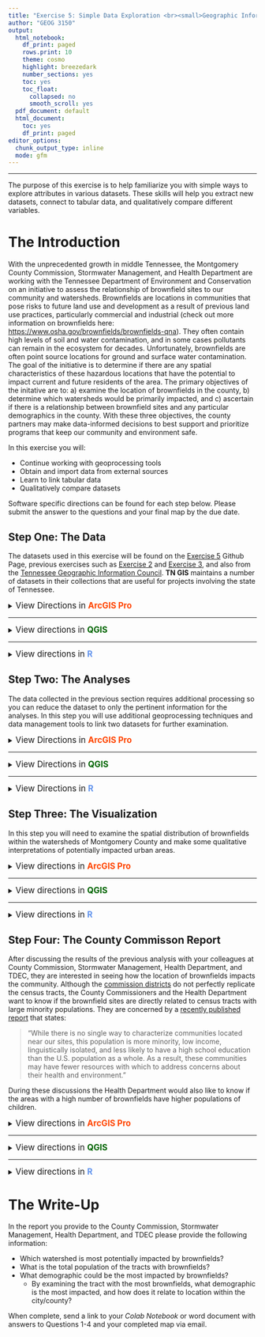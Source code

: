 ```yaml
---
title: "Exercise 5: Simple Data Exploration <br><small>Geographic Information Systems 1 Lab</small></br>"
author: "GEOG 3150"
output:
  html_notebook:
    df_print: paged
    rows.print: 10
    theme: cosmo
    highlight: breezedark
    number_sections: yes
    toc: yes
    toc_float:
      collapsed: no
      smooth_scroll: yes
  pdf_document: default
  html_document:
    toc: yes
    df_print: paged
editor_options:
  chunk_output_type: inline
  mode: gfm
---
```


```{=html}
<style type="text/css">

h1.title {
  font-size: 40px;
  font-family: "Times New Roman", Times, serif;
  color: DarkBlue;
  text-align: center;
}
h4.author { /* Header 4 - and the author and data headers use this too  */
  font-size: 20px;
  font-family: "Times New Roman", Times, serif;
  color: DarkBlue;
  text-align: center;
}

.zoom {
  transform-origin: 40% 50% 0;
  transition: transform .2s;
  margin: 0 auto;
}
.zoom img{
	width:auto;
	height:auto;	
}
.zoom:hover {
  transform: scale(2);
}

th, td {padding: 5px;}

</style>
```
<hr></hr>

The purpose of this exercise is to help familiarize you with simple ways to explore attributes in various datasets. These skills will help you extract new datasets, connect to tabular data, and qualitatively compare different variables.

# The Introduction

With the unprecedented growth in middle Tennessee, the Montgomery County Commission, Stormwater Management, and Health Department are working with the Tennessee Department of Environment and Conservation on an initiative to assess the relationship of brownfield sites to our community and watersheds. Brownfields are locations in communities that pose risks to future land use and development as a result of previous land use practices, particularly commercial and industrial (check out more information on brownfields here: [https://www.osha.gov/brownfields/brownfields-qna](https://www.osha.gov/brownfields/brownfields-qna)). They often contain high levels of soil and water contamination, and in some cases pollutants can remain in the ecosystem for decades. Unfortunately, brownfields are often point source locations for ground and surface water contamination. 
The goal of the initiative is to determine if there are any spatial characteristics of these hazardous locations that have the potential to impact current and future residents of the area. The primary objectives of the initative are to: a) examine the location of brownfields in the county, b) determine which watersheds would be primarily impacted, and c) ascertain if there is a relationship between brownfield sites and any particular demographics in the county. With these three objectives, the county partners may make data-informed decisions to best support and prioritize programs that keep our community and environment safe.

In this exercise you will:

-   Continue working with geoprocessing tools
-   Obtain and import data from external sources
-   Learn to link tabular data
-   Qualitatively compare datasets

Software specific directions can be found for each step below. Please submit the answer to the questions and your final map by the due date.

## Step One: The Data

The datasets used in this exercise will be found on the [Exercise 5](https://github.com/chrismgentry/GIS1-Exercise-5) Github Page, previous exercises such as [Exercise 2](https://github.com/chrismgentry/GIS1-Exercise-2) and [Exercise 3](https://github.com/chrismgentry/GIS1-Exercise-3), and also from the [Tennessee Geographic Information Council](http://www.tngis.org/data-collections.htm). **TN GIS** maintains a number of datasets in their collections that are useful for projects involving the state of Tennessee. 

<details>
<summary><big>View Directions in <b> [ArcGIS Pro]{style="color:#ff4500"} </b></big></summary>

As with previous exercises you should begin by launching [ArcGIS Pro]{style="color:#ff4500"}, creating a new blank template, and creating a folder for this specific exercise. You should now see the typical starting screen that greeted you in all of the previous exercises. While some of the data for this exercise you may already have in previous exercise folders, you will start this lab by downloading a dataset from **TN GIS**. While they maintain a number of quality collections, you will specifically download the _statewide watershed coverage (12 digit Hydrologic Unit Code)_ for Tennessee. This information can be found at the following link: [http://www.tngis.org/water.htm](http://www.tngis.org/water.htm). On that page you will find the link for **"Download Watershed Coverage"**. Click the link, and using the download button <img src= "Images/google-drive-download.jpg" alt="Google Drive Download Button" width = "20" height = "20"> in the upper-right corner, save the _tn_wbd_ zip file to your project folder.

<p align="center"><img src= "Images/tngis-website.png" alt="TN GIS Water Data Download" style="width:100%"></p>

Once you have downloaded the file, navigate to the saved location to unzip the file. Within the unzipped folder you will find three additional folders titled:

- tn_8dig_huc
- tn_12dig_huc
- tn_250k_huc

These are watershed files at varying levels of detail. For hydrologic units you are looking for one with the largest number of digits to get the largest scale data. So for this exercise you will unzip the **tn_12dig_huc** dataset.

<p align="center"><img src= "Images/second-unzip.jpg" alt="tn_12dig_huc.zip extract" style="width:100%"></p>

Finally, with that final folder extracted you will find a folder titled _hydrologic_units_ that will contain a shapefile named **wbdhu12_a_tn.shp** that will be used in this exercise. This is the polygon file representing the 12 digit hydrologic unit codes for the entire state of Tennessee.

Next, you will need the _tornado_data_ file from Exercise 2 and the _census_tracts_ data from Exercise 3. You have a few options for obtaining this data. You can download the data again (but this time to the new project folder), you can navigate to the Exercise 2 and Exercise 3 project folders, respectively, on your computer and copy the zip files to the Exercise 5 project folder, or you can copy the data over using the catalog pane in [ArcGIS Pro]{style="color:#ff4500"}. While the first two options are relatively straight forward, it is important to learn how to navigate and use the catalog in ArcGIS. 

On the _View_ tab, click the Catalog Pane button <img src= "Images/catalog-pane-button.jpg" alt="Catalong Pane Button" width = "14" height = "20"> to open the Catalog Window Pane on the right side of the screen. On the project tab, right-click on the folders option and click "Add Folder Connection. In the resulting window navigate to the folder you would like to connect to and single-click the folder to select it. You don't want to double-click into the folder. You should see the name of the folder appear at the bottom of the window and the OK button should be available.

<p align="center"><img src= "Images/catalog-pane-windows.png" alt="Accessing Catalog Pane" style="width:100%"></p>

Once you have connected to the additional folders you want to use in conjunction with this project you can navigate to them within the _Folders_ link in the Catalog Pane. While you could add data directly from the other folders, the best practice might be to copy the data from one project to another. If for example you plan to alter the data then using it directly from the previous folder would alter it there as well. This could cause future issues when returning to that project. For this exercise you can navigate to the Exercise 2 folder and copy the _tornado_data_ file and paste it in the Exercise 5 folder. This is the safest way to move data such as shapefiles or geodatabases. Because the various data types contain numerous individual files to make up a dataset, catalog will copy/move them all correctly. If you tried to move them using File Explorer and missed one of the files associated with that data it might not work appropriately. So for Exercise 5, you will need to copy the _tornado_data_ and _montco_tracts_ data from exercises two and three respectively.

<p align="center"><div class="zoom"><img src= "Images/catalog-copy-paste.png" alt="Copy and Paste Data in Catalog Pane" style="width:100%"></div></p>

Finally, you will need to download the **Brownfields** and **Demographics** data from the [Exercise 5, GitHub Data](https://github.com/chrismgentry/GIS1-Exercise-5/tree/main/Data) page. Save both in your Exercise 5 project folder and unzip the **brownfields.zip** file to access the dataset.

<big><b>Question No. 1</b></big><br>
Using **File Explorer**, examine the dataset contained in the _brownfields.zip_ file and answer the following question:
<blockquote>
What is the common name of the extracted files? How many are there? What are the various file extensions?
</blockquote>
<small>The library of Congress has a great description of the various extensions [here](https://www.loc.gov/preservation/digital/formats/fdd/fdd000280.shtml).</small>
</details>
<hr></hr>

<details>
<summary><big>View directions in <b> [QGIS]{style="color: #006400"} </b></big></summary>

As with previous exercises you should begin by launching [QGIS]{style="color: #006400"}, creating a new empty project, and creating a project folder for this specific exercise. You should now see the typical starting screen that greeted you in all of the previous exercises. While some of the data for this exercise you may already have in previous exercise folders, you will start this lab by downloading a dataset from **TN GIS**. While they maintain a number of quality collections, you will specifically download the _statewide watershed coverage (12 digit Hydrologic Unit Code)_ for Tennessee. This information can be found at the following link: [http://www.tngis.org/water.htm](http://www.tngis.org/water.htm). On that page you will find the link for **"Download Watershed Coverage"**. Click the link, and using the download button <img src= "Images/google-drive-download.jpg" alt="Google Drive Download Button" width = "20" height = "20"> in the upper-right corner, save the _tn_wbd_ zip file to your project folder.

<p align="center"><img src= "Images/tngis-website.png" alt="TN GIS Water Data Download" style="width:100%"></p>

Once you have downloaded the file, navigate to the saved location to unzip the file. Within the unzipped folder you will find three additional folders titled:

- tn_8dig_huc
- tn_12dig_huc
- tn_250k_huc

These are watershed files at varying levels of detail. For hydrologic units you are looking for one with the largest number of digits to get the largest scale data. So for this exercise you will unzip the **tn_12dig_huc** dataset.

<p align="center"><img src= "Images/second-unzip.jpg" alt="tn_12dig_huc.zip extract" style="width:100%"></p>

Finally, with that final folder extracted you will find a folder titled _hydrologic_units_ that will contain a shapefile named **wbdhu12_a_tn.shp** that will be used in this exercise. This is the polygon file representing the 12 digit hydrologic unit codes for the entire state of Tennessee.

Next, you will need the _tornado_data_ file from Exercise 2 and the _census_tracts_ data from Exercise 3. You have a few options for obtaining this data. You can download the data again (but this time to the new project folder), you can navigate to the Exercise 2 and Exercise 3 project folders, respectively, on your computer and copy the zip files to the Exercise 5 project folder, or you can copy the data over using the _browser window_ in [QGIS]{style="color: #006400"}. While the first two options are relatively straight forward, it is important to be confident navigating and using the browser in QGIS.

If you created a "favorites" folder you will most likely navigate within that location, however, if you haven't created a favorite folder you will search through your drives for the _tornado_data_ file from Exercise 2. Once you locate the file, right/CRTL click on the file and select **Export Layer > To File...**. In the resulting window select _ESRI Shapefile_ as the "Format", for the "File name" click on the browse button <img src= "Images/qgis-file-location-button.jpg" alt="Browse Location Button" width = "20" height = "20"> and give it a file name and save it to your Exercise 5 project folder. If you check the "Add Saved File to Map" button and click OK the file will be added to your layers. 

<p align="center"><div class="zoom"><img src= "Images/qgis-browser.png" alt="Export file from Browser" style="width:100%"></div></p>

Repeat this process for the _census_tracts_ data from Exercise 3. While you could add data directly from the other folders, the best practice might be to export the data from one project to another. If for example you plan to alter the data then using it directly from the previous folder would alter it there as well. This could cause future issues when returning to that project. With these two files added to your layers you only need to download the **Brownfields** and **Demographics** data from the [Exercise 5, GitHub Data](https://github.com/chrismgentry/GIS1-Exercise-5/tree/main/Data) page. Save both in your Exercise 5 project folder and unzip the **brownfields.zip** file to access the dataset.

<big><b>Question No. 1</b></big><br>
Using **File Explorer/Finder**, examine the dataset contained in the _brownfields.zip_ file and answer the following question:
<blockquote>
What is the common name of the extracted files? How many are there? What are the various file extensions?
</blockquote>
<small>The library of Congress has a great description of the various extensions [here](https://www.loc.gov/preservation/digital/formats/fdd/fdd000280.shtml).</small>

</details>
<hr></hr>

<details><summary><big>View directions in <b> [R]{style="color: #6495ED"} </b></span></big></summary>
Before you begin, you will need to open the [Ex5 Colab Notebook](https://github.com/chrismgentry/GIS1-Exercise-5/blob/main/GIS1_EX5.ipynb) and insert **tocolab** after _github_ in the URL to open in the _Colab Environment_. As you have seen before, [R]{style="color: #6495ED"} requires various packages to complete certain analyses. In this exercise you will be using a large number of packages including: **googledrive, tidyverse, ggsn, cowplot, maps, mapproj, raster, rgeos, rgdal, sp, sf, biscale**. Each of these packages also contain various dependencies so it will take a while to load. In previous exercises you installed and loaded packages individually. This requires two lines of code for each package. Therefore this exercise would begin with twenty-four lines to install and load the necessary packages. So in this exercise you will learn to install and load the packages in a three line script. The first line lists the packages, the second line installs all packages, and the third line loads them. In later exercises you will learn to use a library management package to check for libraries on your computer, install them if necessary, and load the packages necessary for the project. For this exercise you will use the following script:

```r
packages<-c('googledrive','tidyverse','ggsn','cowplot','maps','mapproj',
            'raster','rgeos','rgdal','sp','sf','biscale')
sapply(packages, install.packages, character.only = TRUE)
sapply(packages, require, character.only = TRUE)
```

As with [Exercise 3](https://chrismgentry.github.io/GIS1-Exercise-3/) the `tigris` package needs to be loaded separately from other packages with the following script:

```r
devtools::install_github('walkerke/tigris')
library('tigris')
```

The datasets needed for this exercise include: census tracts from [Exercise 3](https://github.com/chrismgentry/GIS1-Exercise-3/tree/main/Data), watersheds data from [TN GIS](http://www.tngis.org/water.htm), brownfields information and demographics data from this [exercise](https://github.com/chrismgentry/GIS1-Exercise-5/tree/main/Data). As with previous exercises all of the data for this lab will be able to be downloaded direct from either a [GitHub Page](https://github.com/chrismgentry/GIS1-Exercise-5) or from a public website. The data from the TN GIS is stored in a Google Drive folder. Most cloud storage platforms have unique data structure that require more detailed download information than a simple \*.csv being stored on a webpage. So to download a file from Google Drive you will use the `googledrive` package that was installed in the list of packages above.

To avoid connecting your own Google credientials you will begin by using the `drive_deauth` function which suspends authorization credentials. Depending on your use of Google Drive within R you may need to provide your login credentials or an access token. If you navigate to [http://www.tngis.org/water.htm](http://www.tngis.org/water.htm) you will find the link for **"Download Watershed Coverage"**. 

<p align="center"><img src= "Images/tngis-website.png" alt="TN GIS Water Data Download" style="width:100%"></p>

By clicking the link, a new window will open with a Google Drive download page. On this screen you can locate the _file ID_ within the URL.

<p align="center"><img src= "Images/google-drive-link.png" alt="Google Drive Download Link" style="width:100%"></p>

This ID will be used in the `drive_downloads` function to obtain the file.

```r
drive_deauth()
drive_download(as_id("0B9UIdGiB_LXOeVVQNm91bGpvUUE"), overwrite = TRUE)
```

On the Google Colaboratory page you will see a folder button <img src= "Images/google-colab-files-button.jpg" alt="Google Colab Files Button" width="20" height="20"> on the left that opens a new pane on the left of the screen. The "directory" for this location is `/content/` which can be directly accessed within Colab. 

<p align="center"><img src= "Images/colab-files-tab.png" alt="Colab Files Tab" style="width:100%"></p>

The script above downloaded the **tn_wbd.zip** file that is now located in the contents folder. You can use the `unzip` function to extract the necessary data.

```r
unzip('tn_wbd.zip')
```

In the folders pane you can see three additional files were extracted. These are watershed files at varying levels of detail. For hydrologic units the file option with the largest number of digits (e.g. 8-digit Huc vs 12-digit HUC) provides the largest scale data. So for this exercise you will unzip the **tn_12dig_huc.zip** dataset. In order to help organize the data, you will add a _exdir =_ call to the script to create a new folder for the data within the contents folder. Because this exercise is specific to Colab the scripts below will differ if you are using different IDE for R.

```r
unzip('tn_12dig_huc.zip', exdir = "/content/watersheds")
```

Now you can open the watersheds folder and view the contents. Due to the file structure of the zip file, the uncompressed data now contains the characters **hydrologic_units\\** in front of the file name. [R]{style="color: #6495ED"} will not permit these characters within a file or object therefore you need to rename the data before you can continue.

<p align="center"><div class="zoom"><img src= "Images/colab-file-names.png" alt="Inaccessible File Names" style="width:100%"></div></p>

To start this process you will create a list of files in the _watershed_ folder that contains the "hydrologic_units" prefix. Since we need to consistently remove the first seventeen characters, you can use the `sub` function to remove those characters. Alternatively if you just needed to rename some files you could add characters between the apostrophes.

```r
names <- list.files(path = "/content/watersheds", pattern = "hydrologic_units")
new_names <- sub('.................','',names)
```

Because `file.rename` operates at the root directory level, you need to temporarily direct the working directory to the location of the inappropriately named files, rename them, then return to the correct working directory. It is possible there is a way around this, unfortunately via Colab or RStudio I do not know how to use `file.name` outside of the directory containing the values.

```r
setwd("/content/watersheds")
file.rename(names,new_names)
setwd("/content")
```

If you navigate back to the files pane you can now see the watershed files have been renamed. To return to the content folder you can use the _up directory_ button <img src= "Images/colab-files-up-button.jpg" alt="Google Colab Up Directory Button" width="20" height="20">.

<p align="center"><div class="zoom"><img src= "Images/colab-new-names.png" alt="Renamed File" style="width:100%"></div></p>

Now you can use the `readOGR` function from `rgeos` to rad in the shapefile to a new object.

```r
watersheds_data <- readOGR("/content/watersheds/wbdhu12_a_tn.shp")
```

With the watersheds dataset created you need to address the remaining datasets. Using similar steps to previous exercises you will now download and create a brownfields dataset. You will also create a new folder for this data just like in the watershed script above.

```r
download.file('https://github.com/chrismgentry/GIS1-Exercise-5/raw/main/Data/brownfields.zip', 'brownfields.zip')
unzip('brownfields.zip', exdir = "/content/brownfields")
brownfields_data <- readOGR("/content/brownfields/brownfields.shp")
```

The next dataset to import will be the [demographics](https://github.com/chrismgentry/GIS1-Exercise-5/blob/main/Data/demographics.csv) dataset from the exercise GitHub page. Because the data is a simple \*.csv file it can easily be read in with the `read.csv` function.

```r
demographics <- read.csv('https://raw.githubusercontent.com/chrismgentry/GIS1-Exercise-5/main/Data/demographics.csv')
```

The final dataset to import is the census tract for Montgomery County. Using the `tigris` package like in [Exercise 3, Step 1](https://chrismgentry.github.io/GIS1-Exercise-3/#11_Step_One:_The_Data) you can use `tracts` to obtain the dataset.

```r
montco_tracts <- tracts("TN", county = "Montgomery")
```

Three of these datasets (brownfields, watersheds, and census tracts) are already in spatial data formats. In order to perform further analysis you need to make sure they have the same coordinate reference system (crs).

```r
crs(watersheds_data)
crs(brownfields_data)
crs(montco_tracts)
```

You can see they are all in different projections. Therefore you need to reproject them under a single crs. For this exercise you will use **EPSG:4326** which in R appears as _+proj=longlat +datum=WGS84 +no_defs_ when referenced in the script. Because the brownfields data is already in this crs you can use it or the EPSG to correct the other datasets. Remember from _Exercise 3_ that data from `tigris` is in a slightly different spatial data structure (_sf_ vs. _SpatialPolygonsDataFrame_) so the process to reproject that data will vary from the watersheds dataset.

```r
watersheds_data <- spTransform(watersheds_data, crs(brownfields_data))
montco_tracts <- st_transform(montco_tracts, 4326)
```

You can now check the crs information for each dataset and they should all be in EPSG:4326 (or +proj=longlat +datum=WGS84 +no_defs). With the data created and reprojected to the same crs you can move on to the analysis.

<big><b>Question No. 1</b></big><br>
Using the files button on the left, examine the dataset contained in the brownfields.zip file and answer the following question:
<blockquote>
What is the common name of the extracted files? How many are there? What are the various file extensions?
</blockquote>
<small>The library of Congress has a great description of the various extensions [here](https://www.loc.gov/preservation/digital/formats/fdd/fdd000280.shtml).</small>

</details>

## Step Two: The Analyses

The data collected in the previous section requires additional processing so you can reduce the dataset to only the pertinent information for the analyses. In this step you will use additional geoprocessing techniques and data management tools to link two datasets for further examination.

<details>
<summary><big>View Directions in <b> [ArcGIS Pro]{style="color:#ff4500"} </b></big></summary>

With the data collected you can now add the _brownfields_, census tracts, _tornado_data_, and _wbdhu12_a_tn_ (watersheds) data to your project. Although there are a number of ways of isolating data to make derived datasets (e.g. Select > Lasso in [Exercise 4, Step 1](https://chrismgentry.github.io/GIS1-Exercise-4/#11_Step_One:_The_Data)), in this exercise you will use another tool from the **Geoprocessing** Toolbox to complete this task. On the _View Tab_ click on the Geoprocessing Toolbox button <img src= "Images/geoprocessing-button.jpg" alt="Geoprocessing Button" width = "20" height = "20"> to open the Geoprocessing pane on the right side of the screen. By navigating through the tools menus you will find **Select** under _Analysis Tools > Extract_. 
With this tool you will write a simple expression to "select" a small portion of the data you need for further analysis. To do this, double-click the _Select_ tool and in the resulting pane input the following parameters:

- Input Features = tornado_data\*
- Output Feature Class = Here you will insert the file name you want to use. Click on the folder icon to the right of the field and in the new window save the file as _montgomery_county.shp_ in your project folder.
- Expression = Click the drop-down button for the new expression <img src= "Images/new-expression-button.jpg" alt="Expression Button" width = "87" height = "20"> button and use the drop-down boxes to provide the following information: 
  - Where _NAME_ &nbsp; _is equal to_ &nbsp; _Montgomery_
  - Click Run

<p align="center"><div class="zoom"><img src= "Images/select-geoprocessing.png" alt="Select Geoprocessing Tool" style="width:100%"></div></p>
\*The tornado dataset is only being used to obtain a polygon for Montgomery County for the clip process in the next step. 

This will add the new **montgomery_county** shapefile to your contents. You can now remove the tornado dataset because it will no longer be needed. With the polygon of Montgomery County available you can now use the **Clip** tool like in [Exercise 4, Step One](https://chrismgentry.github.io/GIS1-Exercise-4/#11_Step_One:_The_Data) to clip the _brownfields_ and _watersheds_ datasets to reduce them to only those within Montgomery County. If you receive a "Datum conflict" warning, for the purposes of this exercise, you can ignore it an continue with the clip. Recall that the _Input Features_ is the data you want to reduce, the _Clip Feature_ is the data you want it to take the shape of, and _Output Feature Class_ is what you are naming the new file. Refer back to [Exercise 4, Step One](https://chrismgentry.github.io/GIS1-Exercise-4/#11_Step_One:_The_Data) for more information about Clip.

<p align="center"><div class="zoom"><img src= "Images/clipped-data.png" alt="Select Clipped Datasets" style="width:100%"></div></p>

With the new clipped datasets you can remove or just uncheck (in case you want to use them in your final map) the full _brownfields_ and _watersheds_ datasets to reduce clutter. You can also now zoom in closer to view only Montgomery County.

In the final step to prepare the data, you are going to connect a non-spatial data to the census tract dataset. In [Step One](https://chrismgentry.github.io/GIS1-Exercise-5/#11_Step_One:_The_Data) you downloaded a file titled **demographics.csv**. This file contains comma-separated values detailing additional demographic data that you need to append to the census tract data. Although the process is relatively straight-forward, there are a number of steps that need to be taken in order to join the data.

First, if you haven't already, add the _demographics.csv_ file to your table of contents. This can be done from the Catalog Pane or with the "Add Data" button <img src= "Images/arcgis-add-data-button.png" alt="Add Data Button" width = "16" height = "20"> like in previous exercises. Because [ArcGIS Pro]{style="color:#ff4500"} treats \*.csv files as "read only" you need to convert it to a table that can be edited in the software. Now, right-click on the _demographics.csv_ standalone table and go to **Data > Export Table**. In the resulting window choose the following options:

- Input Rows = demographics.csv
- Output Location = Similar to before, navigate only to your project folder and click once to select. In the step you are simply designating the folder the file is to be saved.
- Output Name = Give the file a new name such as demo_table.dbf

Before clicking OK, you need to expand the **Fields** section of the window and click on _Tract_ in the Output Fields column. Then click on the _Properties_ Tab and change the **Type** field to _Text_. Then click OK. If you continued without changing the field type, the variable would most likely be treated as a numerical value. If you open the attribute table for any dataset and mouse-over the variable column without clicking a pop-up window will appear detailing the _Type_ and other parameters of the variable. In the census dataset from the previous exercise, the _NAME_ variable is Type: Text (7). The seven in parenthesis means the max number of available characters is seven. So before you export a table it is good practice to make sure the variables match the variables you intend to join or that the variables will be treated in a manner necessary for additional analyses. 

<p align="center"><img src= "Images/arcgis-table-export.png" alt="Export CSV to DBF" style="width:90%"></p>

The new standalone table should have been added to the Table of Contents. If not you should add it now; the csv table can be removed. Now you can connect the new table to the census tract dataset. Begin by right-clicking on the census data and selecting **Joins and Relates > Add Join**. In the new _Add Join_ window select the following options (your file names may vary):

- Input Table = montco_tracts, or whatever you named the census tract information
- Input Join Field = NAME
- Join Table = demo_table, or whatever you named the new demographics data
- Join Table Field = Tract

For this exercise keep the "Keep All Target Features" button checked and if you receive an warning about an indexing error with the census data you can ignore it for this exercise. Then click the _Validate Join_ button. This will pop-up an new window that will describe the process of checking the two datasets to see if they can be joined. At the bottom of the dialog you should see a line that says there were 39 joins. Close that message and click OK to run the join.

<p align="center"><div class="zoom"><img src= "Images/arcgis-join.png" alt="Join Datasets" style="width:100%"></div></p>

Finally, open the attribute table for the census tracts and scroll to the far right of the table. If the join worked properly you should see a number of additional fields added to the table.

<p align="center"><div class="zoom"><img src= "Images/arcgis-joined-table.png" alt="Join Datasets, Attribute Table" style="width:100%"></div></p>

This will provide all of the data and information you need to visualize the data and make comparisons of the watersheds.

<big><b>Question No. 2</b></big>
<blockquote>
How many watersheds cover Montgomery County? Although they have been clipped from their original geometry, which watershed is the largest? Which is the smallest?
</blockquote>

</details>
<hr></hr>

<details>
<summary><big>View Directions in <b> [QGIS]{style="color:#006400"} </b></big></summary>

With the data collected you can now add the _brownfields_, census tracts, _tornado_data_, and _wbdhu12_a_tn_ (watersheds) data to your project. Although there are a number of ways of isolating data to make derived datasets (e.g. Select Features > Select Features by Freehand in [Exercise 4, Step 1](https://chrismgentry.github.io/GIS1-Exercise-4/#11_Step_One:_The_Data)), in this exercise you will use another tool from **Vector Selection** in the _Processing Toolbox_ to complete this task.

<p align="center"><div class="zoom"><img src= "Images/qgis-ex5-data.png" alt="Vector Selection" style="width:100%"></div></p>

With this tool you will select only a small portion of the data you need for further analysis. To do this, double-click the "Select"Extract by Attribute" tool and in the resulting window input the following parameters (file names may vary):

- Input layer = tornado_data
- Selection attribute = NAME
- Operator = = (equals sign)
- Value = Montgomery

Remember that in [QGIS]{style="color:#006400"} you have the ability to either create permanent files or temporary layers. Because you will only be using the Montgomery County dataset to clip files later on, you can decide whether to use the browse button <img src= "Images/qgis-file-location-button.jpg" alt="Browse Location Button" width = "20" height = "20"> to save the file for future use or just create a temporary file.

<p align="center"><img src= "Images/qgis-extract-by-attribute.png" alt="Select by Attribute" style="width:85%"></p>

This will add the new **montgomery_county** temporary file (or shapefile if saved) to your layers. You can now remove the tornado dataset because it will no longer be needed. You may also consider renaming it if necessary. With the polygon of Montgomery County available you can now use the **Clip** tool like in [Exercise 4, Step One](https://chrismgentry.github.io/GIS1-Exercise-4/#11_Step_One:_The_Data) to clip the _brownfields_ and _watersheds_ datasets to reduce them to only those within Montgomery County. Recall that the _Input layer_ is the data you want to reduce (e.g. brownfields or watersheds), the _Overlay layer_ is the data you want it to take the shape of. Refer back to [Exercise 4, Step One](https://chrismgentry.github.io/GIS1-Exercise-4/#11_Step_One:_The_Data) for more information about Clip. You should go ahead and use the browse button <img src= "Images/qgis-file-location-button.jpg" alt="Browse Location Button" width = "20" height = "20"> to save these as permanent files. Be sure to use a naming convention that will allow you to recal what the files are later on (e.g. montco_brownfields).

With the new clipped datasets you can remove or just uncheck (in case you want to use them in your final map) the full _brownfields_ and _watersheds_ datasets to reduce clutter. You can also now zoom in closer to view only Montgomery County.

<p align="center"><div class="zoom"><img src= "Images/qgis-montco-data.png" alt="Montgomery County Datasets" style="width:100%"></div></p>

In the final step to prepare the data, you are going to connect a non-spatial data to the census tract dataset. In [Step One](https://chrismgentry.github.io/GIS1-Exercise-5/#11_Step_One:_The_Data) you downloaded a file titled **demographics.csv**. This file contains comma-separated values detailing additional demographic data that you need to append to the census tract data. Although the process is relatively straight-forward, there are a number of steps that need to be taken in order to join the data.

First, you will add the **demographics.csv** using _Layer > Add Layer > Add Delimited Text Layer_ from the menu bar, by clicking the "Add Delimited Layer" button <img src= "Images/qgis-add-csv-button.jpg" alt="Add Delimited Layer" width = "20" height = "20">, or by using the shortcut keys CRTL+Shift+T/CMD+Shift+T.

In the resulting window, use the browse button to find the **demographics.csv** data in your project folder. Be sure that "No geometry (attribute only table)" is selected and the the rest of the information as the default. Click Add.

<p align="center"><div class="zoom"><img src= "Images/qgis-delimited-data.png" alt="Text Delimited Dialog" style="width:100%"></div></p>

The _demographics_ table should now be added to your layers. To connect it to the population information, right/CRTL click on the census tract data and select "properties". In the Properties Menu, select the _Joins_ <img src= "Images/qgis-joins.jpg" alt="Joins Tab" width = "40" height = "20"> tab from the left side menu. At the bottom of the screen click the plus (**+**) symbol to add a join. In the new window select the following parameters:

- Join layer = demographics
- Join Field = Tract
- Target field = NAME

Leave the "Cache join layer in memory" checked and scroll down to "Joined Fields". Click all of the fields and scroll down to the "Custom field name prefix" option and check the box. Remove all of the text in the box and then click OK.

<p align="center"><img src= "Images/qgis-vector-join-dialog.png" alt="Vector Join Window" style="width:85%"></p>

Be sure to click OK on the properties window as well to complete the join. Finally, open the attribute table for the census tracts and scroll to the far right of the table. If the join worked properly you should see a number of additional fields added to the table.

<p align="center"><div class="zoom"><img src= "Images/qgis-join-table.png" alt="Join Table" style="width:100%"></div></p>

This will provide all of the data and information you need to visualize the data and make comparisons of the watersheds.

<big><b>Question No. 2</b></big>
<blockquote>
How many watersheds cover Montgomery County? Although they have been clipped from their original geometry, which watershed is the largest? Which is the smallest?
</blockquote>

</details>
<hr></hr>

<details>
<summary><big>View Directions in <b> [R]{style="color:#6495ED"} </b></big></summary>

Blah...blah...blah...

<big><b>Question No. 2</b></big>
<blockquote>
_Insert Text Here_
</blockquote>

</details>

## Step Three: The Visualization

In this step you will need to examine the spatial distribution of brownfields within the watersheds of Montgomery County and make some qualitative interpretations of potentially impacted urban areas. 

<details><summary><big>View directions in <b> [ArcGIS Pro]{style="color:#ff4500"} </b></span></big></summary>

Examine the spatial distribution of the brownfield throughout the county. The clustering should be relatively apparent and might match up with your knowledge of industrial activities in the various areas of Montgomery County. In order to help quantify the number of brownfields in each watershed you can use a **Spatial join** to create a count variable for this information. To do this, right-click on the _montgomery county watershed_ dataset and go to _Join and Relates > Spatial Join_

<p align="center"><img src= "Images/arcgis-spatial-join.png" alt="Spatial Join Datasets" style="width:85%"></p>

In the resulting window, select the following parameters (your file names may vary):

- Target Features = montgomery county watersheds
- Join Features = montgomery county brownfields
- Output Feature Class = This is where you name the new dataset. For continuity you can name it something like: brownfields_per_watershed.shp
- Join Operation = Choose "Join one to one" from the drop-down menu
  - Keep all Target Features should remain checked
Match Option = Choose "Intersect" from the drop-down menu

You can leave the remaining items blank and click OK.

<p align="center"><img src= "Images/arcgis-spatial-join-pane.png" alt="Spatial Join Datasets Dialog" style="width:85%"></p>

By examining the attribute table for the new dataset you should see a new variable called **Join_Count**. This is the number of brownfields that occur within each watershed.
 
Using the skills you learned in Exercises [Two](https://chrismgentry.github.io/GIS1-Exercise-2/), [Three](https://chrismgentry.github.io/GIS1-Exercise-3/), and [Four](https://chrismgentry.github.io/GIS1-Exercise-4/) you can now make a map that shows Montgomery County, the location of brownfields and watersheds in a graduated color scheme by number of brownfields. Remember to include cartographic elements such as legend, scale bar, north arrow, etc. In this visualization you may also want to add a different basemap or inset map that provides additional supporting information.

<big><b>Question No. 3</b></big>
<blockquote>
Which watershed contains the most brownfields?
</blockquote>

</details>
<hr></hr>

<details><summary><big>View directions in <b> [QGIS]{style="color:#006400"} </b></span></big></summary>

Examine the spatial distribution of the brownfield throughout the county. The clustering should be relatively apparent and might match up with your knowledge of industrial activities in the various areas of Montgomery County. In order to help quantify the number of brownfields in each watershed you can use **Join attributes by location (Summary)** from the _Vector General_ menu in the Processing Toolbox. this will create a count of the total number of brownfields per watershed polygon. In the _Join attributes by location (Summary)_ select the following options (layer names may vary):

- Input layer = watershed layer for Montgomery County
- Join layer = brownfields layer for Montgomer County
- Geometric predicate = Intersects

In the _Summaries to calculate..._ you will click the browse button and select only "count". When selected, click the blue arrow button <img src= "Images/qgis-blue-arrow.jpg" alt="blue Arrow" width = "20" height = "20"> to return to the previous page. As before, you can leave this as a temporary file\* or you can choose to create a permanent file for future use. Now click Run.

<p align="center"><div class="zoom"><img src= "Images/qgis-spatial-join.png" alt="Spatial Join Datasets Dialog" style="width:100%"></div></p>
\*If you choose to make a temporary file you should rename it in the layers with a sensible name.

By examining the attribute table for the new dataset you should see a new variable called **Name_count**. This is the number of brownfields that occur within each watershed. Unfortunately, some of the cells are populated with "Null" values. You need to remove these in order to create a proper graduated color scheme. To do this you will open the attribute table for newly created dataset and click the _Field calculator_ button <img src= "Images/qgis-field-calculator-button.jpg" alt="Field Calculator button" width = "20" height = "20">. In the new window uncheck the box for "Create a new field" and check the box for "Update existing field". In the drop-down menu below the box select _Name_count_. In the Expression box type the following and click OK:

```if("Name_count" is null, 0, "Name_count")```

<p align="center"><div class="zoom"><img src= "Images/qgis-field-calculator.png" alt="Field Calculator" style="width:100%"></div></p>

This will replace all of the null values with zero values. Finally, click the _Toggle editing mode_ button <img src= "Images/qgis-editor-button.jpg" alt="toggle Editing" width = "20" height = "20"> and save the changes to the table.

Now, using the skills you learned in Exercises [Two](https://chrismgentry.github.io/GIS1-Exercise-2/), [Three](https://chrismgentry.github.io/GIS1-Exercise-3/), and [Four](https://chrismgentry.github.io/GIS1-Exercise-4/) you can now make a map that shows Montgomery County, the location of brownfields and watersheds in a graduated color scheme by number of brownfields. Remember to include cartographic elements such as legend, scale bar, north arrow, etc. In this visualization you may also want to add a different basemap or inset map that provides additional supporting information.

<big><b>Question No. 3</b></big>
<blockquote>
Which watershed contains the most brownfields?
</blockquote>

</details>
<hr></hr>

<details><summary><big>View directions in <b> [R]{style="color:#6495ED"} </b></span></big></summary>

Blah...blah...blah...

<big><b>Question No. 3</b></big>
<blockquote>
_Insert Text Here_
</blockquote>

</details>

## Step Four: The County Commisson Report

After discussing the results of the previous analysis with your colleagues at County Commission, Stormwater Management, Health Department, and TDEC, they are interested in seeing how the location of brownfields impacts the community. Although the [commission districts](https://mcgtn.org/storage/departments/commission/maps/DistrictMap.pdf) do not perfectly replicate the census tracts, the County Commissioners and the Health Department want to know if the brownfield sites are directly related to census tracts with large minority populations. They are concerned by a [recently published report](https://www.epa.gov/cleanups/olem-programs-address-contamination-superfund-brownfields-and-rcra-sites-near-60-percent-us) that states:

> "While there is no single way to characterize communities located near our sites, this population is more minority, low income, linguistically isolated, and less likely to have a high school education than the U.S. population as a whole. As a result, these communities may have fewer resources with which to address concerns about their health and environment."

During these discussions the Health Department would also like to know if the areas with a high number of brownfields have higher populations of children.


<details><summary><big>View directions in <b> [ArcGIS Pro]{style="color:#ff4500"} </b></span></big></summary>

Using the skills you learned in this and previous exercises, create a new _spatial join_ between the _census tracts_ and _brownfields_ datasets (for this exercise ignore any datum warning). As with the previous spatial join, you should now have an additional variable labeled "Join_Count" that details the number of brownfields per census tract.

One way you can view two variables at once on a map is to create bivariate symbology.

<p align="center"><img src= "Images/symbology-bivariate-pane.jpg" alt="Bivariate Color Selection" style="width:65%"></p>

This creates a grid of colors with an X and Y axis with the following categories:

<p align="center"><img src= "Images/bivariate-color-scheme.png" alt="Bivariate Color Scheme" style="width:65%"></p>

- Where the Bottom Left cell indicates low values in both variables
- Where the Upper Left cell indicates high values in the first variable and low values in the second variable
- Where the Bottom Right cell indicates low values in the first variable and high values in the second variable
- Where the Upper Right cell indicates high values in the first variable and high values in the second variable

The other grid cells represent midpoints in the variables. The variables can be selected in the _symbology pane_ where "Field 1" is one variable and "Field 2" is the other variable. So to visualize _brownfields_ and one of the population demographics select one for each field. For "Grid Size" select 3x3. You can select your own color scheme with the drop-down menu. In the fields section below, you can rename the fields (e.g. "join count" means nothing so give it an appropriate name).

<p align="center"><img src= "Images/arcgis-bivariate-options.png" alt="Bivariate Color Options" style="width:65%"></p>

With these settings you should have a symbology that shows if a census tract is high or low in either of the particular variables. Test a number of different variable combinations with the count of brownfields and various demographic categories. 

<big><b>Question No. 4</b></big>
<blockquote>
Which census tract contains the most brownfields?
</blockquote>

</details>
<hr></hr>

<details><summary><big>View directions in <b> [QGIS]{style="color:#006400"} </b></span></big></summary>

Using the skills you learned in this and previous exercises, create a new _Join attributes by location (Summary)_ between the _census tracts_ and _brownfields_ datasets (for this exercise ignore any datum warning). As with the previous spatial join, you should now have an additional variable labeled "Name_count" that details the number of brownfields per census tract.

One way you can view two variables at once on a map is to create bivariate symbology.This creates a grid of colors with an X and Y axis with the following categories:

<p align="center"><img src= "Images/bivariate-color-scheme.png" alt="Bivariate Color Scheme" style="width:65%"></p>

- Where the Bottom Left cell indicates low values in both variables
- Where the Upper Left cell indicates high values in the first variable and low values in the second variable
- Where the Bottom Right cell indicates low values in the first variable and high values in the second variable
- Where the Upper Right cell indicates high values in the first variable and high values in the second variable

The other grid cells represent midpoints in the variables. You can create these bivariate maps in QGIS with some editing of the individual color palettes in your graduate colors map and by using a plug-in to create the legend. In order to create the map you first need to duplicate your layer. This example will use the watershed dataset with the "Name_count" variable for number of brownfields. You should be using the census layer that contains the brownfield count you made in the first part of this section. To duplicate a layer, right/CRTL click on a layer and select **Duplicate Layer**. If it helps you to keep the two layers organized, you can amend their layer name to include the variable used for the graduated colors (e.g. watersheds_brownfields_count or watersheds_brownfields_acres). Otherwise just before you remember what each one is displaying.

Next, you will need to create a graduated symbology for each layer with three (3) categories and a specific color palette. Because bivariate maps blend two color schemes it is important to have the appropriate color selection. Here is an example of several bivariate color palettes from [Joshua Stevens](https://www.joshuastevens.net/cartography/make-a-bivariate-choropleth-map/)

<p align="center"><div class="zoom"><img src= "Images/bivariate-color-palettes.png" alt="Bivariate Color Palettes" style="width:100%"></div></p>

This example will use the second color palette. There are a few steps required to match your graduated colors categories to the color palettes on the X and Y axes in the image above:

  1. Select the appropriate _value_. Acres will be used for this example.
  2. Set the classes to 3.
  3. Double-click on the first of the selected colors.
  4. In the new _Symbol Selector_ window, click on the color bar.
  5. In the next _Select Color_ window, type in the HTML notation that matches your selected palette. Remember, one of your layers will start at the bottom left and work up and the other will start and the bottom left and work to the right.

Finally, click OK on the windows in Steps 3 and 4 and repeat the process for the next color moving progressively up or right on the selected bivariate palette depending on the layer. This process will need to be completed for both of the two layers you will use in your bivariate map.

<p align="center"><div class="zoom"><img src= "Images/qgis-customize-color-steps.png" alt="Bivariate Color Palette Steps" style="width:100%"></div></p>

Once you have completed this process for each of the layers you should return to the properties menu of the first layer and under the _Symbology_ tab scroll down to _Layer Rendering_ and expand the options to see the options for **Blending mode**. Choose _multiply_ for the layer, and _normal_ for the feature and click OK.

<p align="center"><div class="zoom"><img src= "Images/qgis-layer-rendering.jpg" alt="Layer Rendering" style="width:100%"></div></p>

With both layers viewable you should now have a bivariate color palette for the data.

<p align="center"><div class="zoom"><img src= "Images/qgis-bivariate-map.png" alt="Bivariate Map" style="width:100%"></div></p>

Because QGIS is unable to interpret the appropriate legend style from the available data you need to add a plug-in. Click **Plugins > Manage and Install Plugins** from the menu bar. 

<p align="center"><img src= "Images/qgis-manage-plugins.png" alt="Install and Manage Plugins" style="width:100%"></p>

Next, search for "Bivariate Legend" in the search bar. Be sure _All_ is selected in the left side column. This should bring up the *Bivariate Legend* plugin. Click _Install Plugin_ in the lower right of the window to install the legend generator.

<p align="center"><div class="zoom"><img src= "Images/qgis-bivariate-legend-plugin.png" alt="Install Bivariate Legend Plugin" style="width:100%"></div></p>

With the plugin installed you can return to your project. You will now have a _Bivariate Legend_ button <img src= "Images/qgis-bivariate-plugin-button.jpg" alt="Bivariate Legend button" width = "20" height = "20"> on your toolbar. Click the button to open the legend generator. Select the appropriate _Top layer_ from the drop-down menu and click the box for Reverse colors. Select the appropriate _Bottom layer_, set the _Square width_ to 48, and choose _Multiply_ for the drop-down menu below. Then click _Generate legend_.

<p align="center"><img src= "Images/qgis-bivariate-legend-generator.png" alt="Bivariate Legend Generator" style="width:85%"></p>

Finally, click **Export legend to image** and save it in your project folder with a **.png** extension. In your layout, use the _Add image_ button <img src= "Images/qgis-add-image-button-layout.jpg" alt="Add image to layout button" width = "20" height = "20"> and draw the image box while holding the shift key to constrain the box to a perfect square. Next, right-click in the box and go to _Item properties_ to locate the image file. In the properties pane, select _Raster Image_ and navigate to your project folder to add the image. 

<p align="center"><div class="zoom"><img src= "Images/qgis-insert-image-legend.png" alt="INsert Legend Image" style="width:100%"></div></p>

Remember that this is now simply an image which means you will need to manually create the legend using the image and inserted text. Be sure you remember which data belongs on which axis and think about how you want the reader to interpret the information. Here is an example of one that could be used for the legend created above.

<p align="center"><img src= "Images/qgis-sample bivariate-legend.png" alt="Bivariate Legend Example" style="width:50%"></p>

You should experiment with different demographics to see how they relate to the number of brownfields before completing the assignment. You will want to select the variable that you believe shows which demographic would most be impacted by the presence of brownfields in the various tracts.

<big><b>Question No. 4</b></big>
<blockquote>
Which census tract contains the most brownfields?
</blockquote>

</details>
<hr></hr>

<details><summary><big>View directions in <b> [R]{style="color:#6495ED"} </b></span></big></summary>

Blah...blah...blah...

<big><b>Question No. 4</b></big>
<blockquote>
_Insert Text Here_
</blockquote>

</details>

# The Write-Up

In the report you provide to the County Commission, Stormwater Management, Health Department, and TDEC please provide the following information:

- Which watershed is most potentially impacted by brownfields?
- What is the total population of the tracts with brownfields?
- What demographic could be the most impacted by brownfields?
  - By examining the tract with the most brownfields, what demographic is the most impacted, and how does it relate to location within the city/county?

When complete, send a link to your _Colab Notebook_ or word document with answers to Questions 1-4 and your completed map via email.
